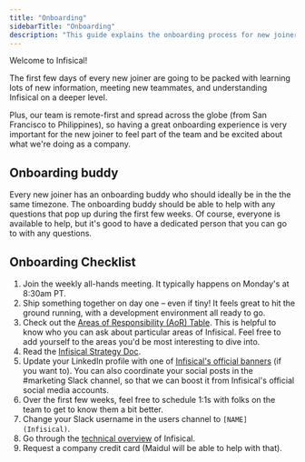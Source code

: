 ```yaml
---
title: "Onboarding"
sidebarTitle: "Onboarding"
description: "This guide explains the onboarding process for new joiners at Infisical."
---
```


Welcome to Infisical! 

The first few days of every new joiner are going to be packed with learning lots of new information, meeting new teammates, and understanding Infisical on a deeper level. 

Plus, our team is remote-first and spread across the globe (from San Francisco to Philippines), so having a great onboarding experience is very important for the new joiner to feel part of the team and be excited about what we're doing as a company.

## Onboarding buddy

Every new joiner has an onboarding buddy who should ideally be in the the same timezone. The onboarding buddy should be able to help with any questions that pop up during the first few weeks. Of course, everyone is available to help, but it&apos;s good to have a dedicated person that you can go to with any questions.

## Onboarding Checklist

1. Join the weekly all-hands meeting. It typically happens on Monday's at 8:30am PT.
2. Ship something together on day one – even if tiny! It feels great to hit the ground running, with a development environment all ready to go.
3. Check out the [Areas of Responsibility (AoR) Table](https://docs.google.com/spreadsheets/d/1RnXlGFg83Sgu0dh7ycuydsSobmFfI3A0XkGw7vrVxEI/edit?usp=sharing). This is helpful to know who you can ask about particular areas of Infisical. Feel free to add yourself to the areas you'd be most interesting to dive into.
4. Read the [Infisical Strategy Doc](https://docs.google.com/document/d/1oy_NP1Q_Zt1oqxLpyNkLIGmhAI3N28AmZq6dDIOONSQ/edit?usp=sharing).
5. Update your LinkedIn profile with one of [Infisical's official banners](https://drive.google.com/drive/u/0/folders/1oSNWjbpRl9oNYwxM_98IqzKs9fAskrb2) (if you want to). You can also coordinate your social posts in the #marketing Slack channel, so that we can boost it from Infisical's official social media accounts.
6. Over the first few weeks, feel free to schedule 1:1s with folks on the team to get to know them a bit better.
7. Change your Slack username in the users channel to `[NAME] (Infisical)`.
8. Go through the [technical overview](https://infisical.com/docs/internals/overview) of Infisical. 
9. Request a company credit card (Maidul will be able to help with that).


